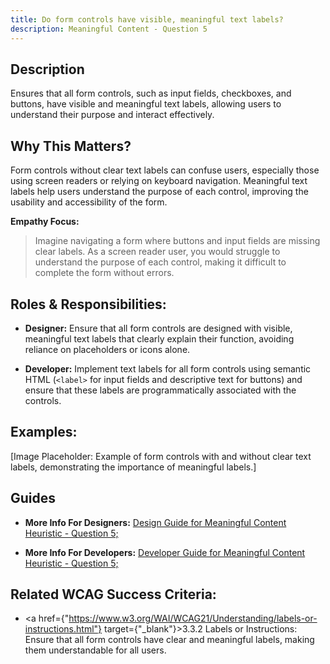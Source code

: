 ```yaml
---
title: Do form controls have visible, meaningful text labels?
description: Meaningful Content - Question 5
---
```


## Description

Ensures that all form controls, such as input fields, checkboxes, and buttons, have visible and meaningful text labels, allowing users to understand their purpose and interact effectively.

## Why This Matters?

Form controls without clear text labels can confuse users, especially those using screen readers or relying on keyboard navigation. Meaningful text labels help users understand the purpose of each control, improving the usability and accessibility of the form.

**Empathy Focus:**
> Imagine navigating a form where buttons and input fields are missing clear labels. As a screen reader user, you would struggle to understand the purpose of each control, making it difficult to complete the form without errors.

## Roles & Responsibilities:

- **Designer:** Ensure that all form controls are designed with visible, meaningful text labels that clearly explain their function, avoiding reliance on placeholders or icons alone.

- **Developer:** Implement text labels for all form controls using semantic HTML (`<label>` for input fields and descriptive text for buttons) and ensure that these labels are programmatically associated with the controls.

## Examples:

[Image Placeholder: Example of form controls with and without clear text labels, demonstrating the importance of meaningful labels.]

## Guides

- **More Info For Designers:** <a href="/docs/design-guide/meaningful-content/question-5">Design Guide for Meaningful Content Heuristic - Question 5;</a>

- **More Info For Developers:** <a href="/docs/developer-guide/meaningful-content/question-5">Developer Guide for Meaningful Content Heuristic - Question 5;</a>

## Related WCAG Success Criteria:

- <a href={"https://www.w3.org/WAI/WCAG21/Understanding/labels-or-instructions.html"} target={"_blank"}>3.3.2 Labels or Instructions</a>: Ensure that all form controls have clear and meaningful labels, making them understandable for all users.
